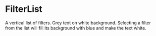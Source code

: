 

<Meta title="Deprecated/FilterList" />

# FilterList

A vertical list of filters. Grey text on white background. Selecting a filter from the list will fill its background with blue and make the text white.

<Canvas>
  <Story story={FilterListStories.Default} />
</Canvas>

